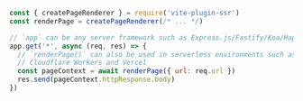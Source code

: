 ```js
const { createPageRenderer } = require('vite-plugin-ssr')
const renderPage = createPageRenderer(/* ... */)

// `app` can be any server framework such as Express.js/Fastify/Koa/Hapi/...
app.get('*', async (req, res) => {
  // `renderPage()` can also be used in serverless environments such as
  // Cloudflare Workers and Vercel
  const pageContext = await renderPage({ url: req.url })
  res.send(pageContext.httpResponse.body)
})
```
